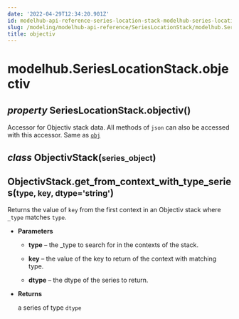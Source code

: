 ```yaml
---
date: '2022-04-29T12:34:20.901Z'
id: modelhub-api-reference-series-location-stack-modelhub-series-location-stack-objectiv
slug: /modeling/modelhub-api-reference/SeriesLocationStack/modelhub.SeriesLocationStack.objectiv/
title: objectiv
---
```


# modelhub.SeriesLocationStack.objectiv

<div>
<h2 class="signature-class"><span class="type-annotation"><em>property</em></span> <span class="additional-name">SeriesLocationStack.</span><span class="name">objectiv(</span>)</h2>


<div class="content">

Accessor for Objectiv stack data. All methods of `json` can also be accessed with this
accessor. Same as [`obj`](/docs/modeling/modelhub-api-reference/SeriesLocationStack/modelhub.SeriesLocationStack.obj/#modelhub.SeriesLocationStack.obj)

<div class="class">
<h2 class="signature-class"><span class="type-annotation"><em>class</em></span> <span class="name">ObjectivStack(</span><small class="parameter-list"><span class="parameter" id="series_object">series_object</span></small>)</h2>


<div class="content">

<div class="method">
<h2 class="signature-class"><span class="additional-name">ObjectivStack.</span><span class="name">get_from_context_with_type_series(</span><small class="parameter-list"><span class="parameter" id="type">type</span>, <span class="parameter" id="key">key</span>, <span class="parameter" id="dtype">dtype='string'</span></small>)</h2>


<div class="content">

Returns the value of `key` from the first context in an Objectiv stack where `_type` matches `type`.


* **Parameters**

    
    * **type** – the _type to search for in the contexts of the stack.


    * **key** – the value of the key to return of the context with matching type.


    * **dtype** – the dtype of the series to return.



* **Returns**

    a series of type `dtype`



</div>

</div>

</div>

</div>

</div>

</div>
